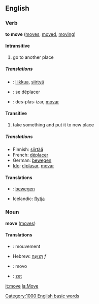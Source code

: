 {{rfc}}
==English==
===Verb===
'''to move''' ([[moves]], [[moved]], [[moving]])

====Intransitive====
#go to another place

=====Translations=====
* {{fi}} : [[liikkua]], [[siirtyä]]
* {{fr}} : se déplacer
* {{io}} : des-plas-izar, [[movar]]

====Transitive====
#take something and put it to new place

=====Translations=====
{{checktrans}}
<!-- these trans need to be sorted between the trans and intrans above -->
*Finnish: [[siirtää]]
*French: [[déplacer]]
*German: [[bewegen]]
*[[Ido]]: [[diplasar]], [[movar]]

====Translations====
* {{nl}}: [[bewegen]]
* Icelandic: [[flytja]]

===Noun===
'''move''' ([[moves]])

====Translations====
* {{fr}} : mouvement
*Hebrew: [[תנועה|תְּנוּעָה]] ''f''
* {{io}} : movo
* {{nl}}: [[zet]]

[[it:move]]
[[la:Move]]
[[Category:1000 English basic words]]